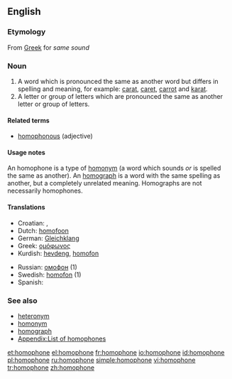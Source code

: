 {{wikipedia}}
==English==

===Etymology===
{{nyms}}
From [[Greek]] for ''same sound''

===Noun===
{{en-noun}}

# A word which is pronounced the same as another word but differs in spelling and meaning, for example: [[carat]], [[caret]], [[carrot]] and [[karat]].
# A letter or group of letters which are pronounced the same as another letter or group of letters.

====Related terms====
* [[homophonous]] (adjective)

====Usage notes====
An homophone is a type of [[homonym]] (a word which sounds ''or'' is spelled the same as another). An [[homograph]] is a word with the same spelling as another, but a completely unrelated meaning. Homographs are not necessarily homophones.

====Translations====
{{top}}
* Croatian: {{t-|hr|homofon|m}}, {{t-|hr|istozvučnica|f}}
* Dutch: [[homofoon]] {{m}}
* German: [[Gleichklang]] {{m}}
* Greek: [[ομόφωνος]] {{m}}
* Kurdish: [[hevdeng]], [[homofon]]
{{mid}}
* Russian: [[омофон]] {{m}} (1)
* Swedish: [[homofon]] (1) {{c}}
* Spanish: {{t|es|homófono|m}}
{{bottom}}

===See also===
* [[heteronym]]
* [[homonym]]
* [[homograph]]
* [[Appendix:List of homophones]]

[[et:homophone]]
[[el:homophone]]
[[fr:homophone]]
[[io:homophone]]
[[id:homophone]]
[[pl:homophone]]
[[ru:homophone]]
[[simple:homophone]]
[[vi:homophone]]
[[tr:homophone]]
[[zh:homophone]]